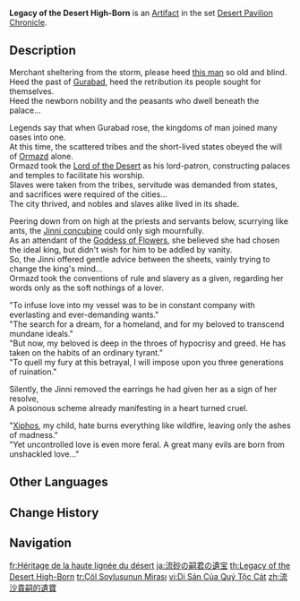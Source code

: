 {{Artifact Infobox
|image = Item Legacy of the Desert High-Born.png
|set   = Desert Pavilion Chronicle
|piece = Circlet of Logos
}}
{{Description|Earrings made from amber gold that shines with a strange light.}}
'''Legacy of the Desert High-Born''' is an [[Artifact]] in the set [[Desert Pavilion Chronicle]].

==Description==
Merchant sheltering from the storm, please heed [[Vassal Kings' Retainer|this man]] so old and blind.<br>
Heed the past of [[Gurabad]], heed the retribution its people sought for themselves.<br>
Heed the newborn nobility and the peasants who dwell beneath the palace...

Legends say that when Gurabad rose, the kingdoms of man joined many oases into one.<br>
At this time, the scattered tribes and the short-lived states obeyed the will of [[Ormazd]] alone.<br>
Ormazd took the [[King Deshret|Lord of the Desert]] as his lord-patron, constructing palaces and temples to facilitate his worship.<br>
Slaves were taken from the tribes, servitude was demanded from states, and sacrifices were required of the cities...<br>
The city thrived, and nobles and slaves alike lived in its shade.

Peering down from on high at the priests and servants below, scurrying like ants, the [[Liloupar|Jinni concubine]] could only sigh mournfully.<br>
As an attendant of the [[Goddess of Flowers]], she believed she had chosen the ideal king, but didn't wish for him to be addled by vanity.<br>
So, the Jinni offered gentle advice between the sheets, vainly trying to change the king's mind...<br>
Ormazd took the conventions of rule and slavery as a given, regarding her words only as the soft nothings of a lover.

"To infuse love into my vessel was to be in constant company with everlasting and ever-demanding wants."<br>
"The search for a dream, for a homeland, and for my beloved to transcend mundane ideals."<br>
"But now, my beloved is deep in the throes of hypocrisy and greed. He has taken on the habits of an ordinary tyrant."<br>
"To quell my fury at this betrayal, I will impose upon you three generations of ruination."

Silently, the Jinni removed the earrings he had given her as a sign of her resolve,<br>
A poisonous scheme already manifesting in a heart turned cruel.

"[[Xiphos]], my child, hate burns everything like wildfire, leaving only the ashes of madness."<br>
"Yet uncontrolled love is even more feral. A great many evils are born from unshackled love..."

==Other Languages==
{{Other Languages
|en      = Legacy of the Desert High-Born
|zhs     = 流沙贵嗣的遗宝
|zhs_rm  = Liúshā Guìsì de Yíbǎo
|zht     = 流沙貴嗣的遺寶
|zht_rm  = Liúshā Guìsì de Yíbǎo
|zh_tl   = Legacy of the Quicksand's Noble Heir
|ja      = 流砂の嗣君の遺宝
|ja_rm   = Ryuusa no Shikun no Ihou
|ja_tl   = Legacy of the Quicksand's Noble Heir
|ko      = 사막 왕족의 유산
|ko_rm   = Samak Wangjok-ui Yusan
|ko_tl   = Legacy of the Desert Royalty
|es      = Legado del Heredero del Desierto
|es_tl   = Legacy of the Desert Heir
|fr      = Héritage de la haute lignée du désert
|fr_tl   = Legacy of the Desert High Lineage
|ru      = Наследие пустынной знати
|ru_tl   = Legacy of the Desert Nobility
|th      = Legacy of the Desert High-Born
|vi      = Di Sản Của Quý Tộc Cát
|vi_tl   = 
|de      = Erbe der Hochwohlgeborenen der Wüste
|de_tl   = Legacy of the High-Born of the Desert
|id      = Legacy of the Desert High-Born
|pt      = Tesouro das Areias Movediças
|pt_tl   = 
|tr      = Çöl Soylusunun Mirası
|tr_tl   = Desert Noble's Legacy
|it      = Lascito della nobiltà del deserto
|it_tl   = Legacy of the Desert's Nobility
}}

==Change History==
{{Change History|3.3}}

==Navigation==
{{Artifact Set Navbox|Desert Pavilion Chronicle}}

[[fr:Héritage de la haute lignée du désert]]
[[ja:流砂の嗣君の遺宝]]
[[th:Legacy of the Desert High-Born]]
[[tr:Çöl Soylusunun Mirası]]
[[vi:Di Sản Của Quý Tộc Cát]]
[[zh:流沙貴嗣的遺寶]]